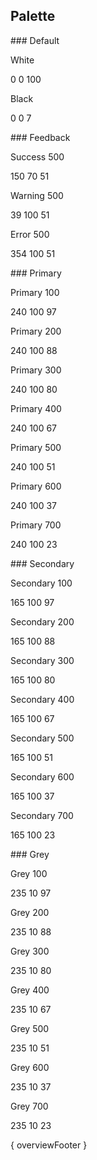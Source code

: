 

<Meta title="Core/Colors/Overview" />

## Palette

<div class="overview colors">
  <section>
    ### Default
    <div class="variant no-header">
      <div class="content">
        <div class="card light" style={{ backgroundColor: 'var(--aotw-color-white)' }}>
          <p>White</p>
          <p class="value">0 0 100</p>
        </div>
        <div class="card" style={{ backgroundColor: 'var(--aotw-color-black)' }}>
          <p>Black</p>
          <p class="value">0 0 7</p>
        </div>
      </div>        
    </div>
    ### Feedback
    <div class="variant no-header">
      <div class="content">
        <div class="card" style={{ backgroundColor: 'var(--aotw-color-success-500)' }}>
          <p>Success 500</p>
          <p class="value">150 70 51</p>
        </div>
        <div class="card" style={{ backgroundColor: 'var(--aotw-color-warning-500)' }}>
          <p>Warning 500</p>
          <p class="value">39 100 51</p>
        </div>
        <div class="card" style={{ backgroundColor: 'var(--aotw-color-error-500)' }}>
          <p>Error 500</p>
          <p class="value">354 100 51</p>
        </div>
      </div>
    </div>
  </section>
  <section>
    ### Primary
    <div class="variant no-header">
      <div class="content">
        <div class="card light" style={{ backgroundColor: 'var(--aotw-color-primary-100)' }}>
          <p>Primary 100</p>
          <p class="value">240 100 97</p>
        </div>
        <div class="card" style={{ backgroundColor: 'var(--aotw-color-primary-200)' }}>
          <p>Primary 200</p>
          <p class="value">240 100 88</p>
        </div>
        <div class="card" style={{ backgroundColor: 'var(--aotw-color-primary-300)' }}>
          <p>Primary 300</p>
          <p class="value">240 100 80</p>
        </div>
        <div class="card" style={{ backgroundColor: 'var(--aotw-color-primary-400)' }}>
          <p>Primary 400</p>
          <p class="value">240 100 67</p>
        </div>
        <div class="card" style={{ backgroundColor: 'var(--aotw-color-primary-500)' }}>
          <p>Primary 500</p>
          <p class="value">240 100 51</p>
        </div>
        <div class="card" style={{ backgroundColor: 'var(--aotw-color-primary-600)' }}>
          <p>Primary 600</p>
          <p class="value">240 100 37</p>
        </div>
        <div class="card" style={{ backgroundColor: 'var(--aotw-color-primary-700)' }}>
          <p>Primary 700</p>
          <p class="value">240 100 23</p>
        </div>
      </div>
    </div>
  </section>
  <section>
    ### Secondary
    <div class="variant no-header">
      <div class="content">
        <div class="card light" style={{ backgroundColor: 'var(--aotw-color-secondary-100)' }}>
          <p>Secondary 100</p>
          <p class="value">165 100 97</p>
        </div>
        <div class="card light" style={{ backgroundColor: 'var(--aotw-color-secondary-200)' }}>
          <p>Secondary 200</p>
          <p class="value">165 100 88</p>
        </div>
        <div class="card light" style={{ backgroundColor: 'var(--aotw-color-secondary-300)' }}>
          <p>Secondary 300</p>
          <p class="value">165 100 80</p>
        </div>
        <div class="card light" style={{ backgroundColor: 'var(--aotw-color-secondary-400)' }}>
          <p>Secondary 400</p>
          <p class="value">165 100 67</p>
        </div>
        <div class="card light" style={{ backgroundColor: 'var(--aotw-color-secondary-500)' }}>
          <p>Secondary 500</p>
          <p class="value">165 100 51</p>
        </div>
        <div class="card" style={{ backgroundColor: 'var(--aotw-color-secondary-600)' }}>
          <p>Secondary 600</p>
          <p class="value">165 100 37</p>
        </div>
        <div class="card" style={{ backgroundColor: 'var(--aotw-color-secondary-700)' }}>
          <p>Secondary 700</p>
          <p class="value">165 100 23</p>
        </div>
      </div>
    </div>
  </section>
  <section>
    ### Grey
    <div class="variant no-header">
      <div class="content">
        <div class="card light" style={{ backgroundColor: 'var(--aotw-color-grey-100)' }}>
          <p>Grey 100</p>
          <p class="value">235 10 97</p>
        </div>
        <div class="card border light" style={{ backgroundColor: 'var(--aotw-color-grey-200)' }}>
          <p>Grey 200</p>
          <p class="value">235 10 88</p>
        </div>
        <div class="card" style={{ backgroundColor: 'var(--aotw-color-grey-300)' }}>
          <p>Grey 300</p>
          <p class="value">235 10 80</p>
        </div>
        <div class="card" style={{ backgroundColor: 'var(--aotw-color-grey-400)' }}>
          <p>Grey 400</p>
          <p class="value">235 10 67</p>
        </div>
        <div class="card" style={{ backgroundColor: 'var(--aotw-color-grey-500)' }}>
          <p>Grey 500</p>
          <p class="value">235 10 51</p>
        </div>
        <div class="card" style={{ backgroundColor: 'var(--aotw-color-grey-600)' }}>
          <p>Grey 600</p>
          <p class="value">235 10 37</p>
        </div>
        <div class="card" style={{ backgroundColor: 'var(--aotw-color-grey-700)' }}>
          <p>Grey 700</p>
          <p class="value">235 10 23</p>
        </div>
      </div>
    </div>
  </section>
</div>

<div class="footer">
  { overviewFooter }
</div>